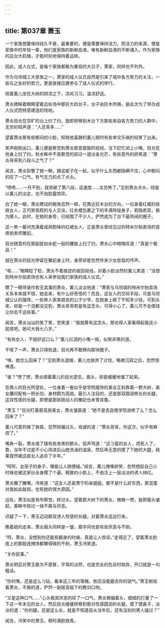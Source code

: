 ```yaml
---
---
---
```

title: 第037章 萧玉
---



一个家族想要保持经久不衰，最重要的，便是需要保持活力，而活力的来源，便是家族中的年轻一辈，他们是家族的新鲜血液，唯有新鲜血液的不断涌入，作为家族的这台大机械，才能时刻地保持着运转。

因此，成人仪式，是每个家族都极为重视的大日子，萧家，同样也不列外。

作为乌坦城三大家族之一，萧家的成人仪式自然是引来了城中各方势力的关注，一些与之友好的势力，更是直接应邀参与了成人仪式的举行。

陪着薰儿坐在大树的阴凉之下，凉风习习，温凉舒适。

萧炎微眯着眼睛望着远处场中那巨大的台子，台子由巨木所铸，是此次为了举办成人仪式而特意建造的场地。

萧炎目光在空旷的台上扫了扫，旋即转移到木台下方那些来自各方势力的人群中，无奈的轻声道：“人还真多……”

望着萧炎那有些郁闷的小脸，知晓他喜静的薰儿顿时有些幸灾乐祸的轻笑了出来。

笑声刚刚出口，薰儿便是察觉到萧炎那恶狠狠的视线，当下赶忙闭上小嘴，目光在他身上扫了扫，秋水眸中不易察觉的掠过一道淡金光芒，有些意外的娇笑道：“萧炎哥哥到八段斗之气了？”

闻言，萧炎斜瞥了她一眼，跟这妮子在一起，似乎什么东西都隐瞒不住，心中郁闷的叹了一口气，有气无力的点了点头。

“啧啧……一月不到，就突破了第八段，这速度……太恐怖了。”见到萧炎点头，绕是以薰儿的淡定，也不由脸露惊异。

白了她一眼，萧炎瞟动的眼角忽然一顿，在靠近巨木台的方向，一位身着红裙的妖娆女人，正巧笑焉熙的与人交谈，红衣裙包裹之下的丰满玲珑身子，若隐若现，极为撩人，此时，在她的身旁，已经围了不少人，俨然成为了台下最热闹的圈子。

这一笑一颦间充满着成熟韵味的红裙女人，正是萧炎曾经见过的特米尔拍卖场的首席拍卖师雅妃。

目光随意的在那副犹如水蛇一般的腰肢上扫了扫，萧炎心中暗暗叹道：“真是个极品！”

就在萧炎的目光停留在雅妃身上时，身旁却是忽然传来少女低低的哼声。

“咳……”眼睛眨了眨，萧炎不着痕迹的收回视线，对着小脸淡然的薰儿笑道：“没想到特米尔拍卖场也有人来参加我们家族的成人仪式。”

瞟了一眼佯装作若无其事的萧炎，薰儿淡淡地道：“萧家与乌坦城的特米尔拍卖场关系本来就不错，她会来，有什么好奇怪的？而且，这女人的交际手段，可是乌坦城公认的强悍，一些奔人家美貌去的公子少爷，在她身上砸了不知多少钱，可到头来，却是一个泡都没见到，萧炎哥哥若是有这念头，可得小心了，薰儿可不会借钱让你去干这些事。”

闻言，萧炎讪讪的笑了笑，苦笑道：“我就算有这念头，那也得人家看得起我这小屁孩吧，她可大我七八岁。”

“有些女人，不就好这口么？”薰儿红润的小嘴一挑，似笑非笑的道。

干咳了一声，萧炎只得败退，目光再不敢移向那块圈子。

“咦，她怎么回来了？”见到萧炎退缩，薰儿也放弃了讨伐，略微沉寂之后，忽然惊咦道。

“谁？”愣了愣，萧炎顺着薰儿的目光望去，眉头，却是缓缓地皱了起来。

在两人的目光所望处，一位身着一套似乎是学院服饰的美女正斜靠着一颗大树，美女腰间配有一把长剑，身材颇为高挑，最引人注目的，还是那双圆润修长的长腿，这双性感的长腿，即使是那妖娆动人的雅妃也未曾具备。

“萧玉？”目光盯着那高挑美女，萧炎皱眉道：“她不是去迦南学院进修了么？怎么回来了？”

薰儿可爱的耸了耸肩，忽然轻偏过头，戏谑的道：“萧炎哥哥，你这次，似乎有麻烦了。”

嘴角一裂，萧炎揉了揉有些发疼的额头，低声骂道：“这刁蛮的女人，烦死人了，靠，当年不过是不小心闯进后山她洗澡的温泉，然后再无意的摸了下她的大腿，结果竟然被这疯女人追杀了半年。”

“呵呵，女孩子的身子，哪能让人随便碰。”闻言，薰儿掩嘴娇笑，忽然想起自己小时候也被这家伙全身摸了个遍，精致的小脸上，不由泛上一层淡淡的诱人绯红。

萧炎撇了撇嘴，冷笑道：“这女人还是萧宁的亲姐姐，都不是什么好东西，那混蛋对我如此敌视，也有她的很大原因。”

远处，萧玉似是有所察觉，转过头，望着那大树下的萧炎，微微一愣，旋即眉头皱起，美眸中掠过一抹不屑与厌恶。

迟疑了一下，萧玉迈动那双诱人性感的长腿，对着萧炎这边行来。

瞧着她的走来，萧炎眉头同样是一皱，眉宇间也是有些厌恶与不耐。

“呵，萧炎，没想到你还能有翻身的时候，真是让人惊讶。”走得近了，望着萧炎脸庞上的那股连掩饰都懒得做的不耐，萧玉冷笑道。

“关你屁事。”

萧炎明显对萧玉极为不感冒，平常的淡然，也是完全的在此时抛弃，开口就是一句粗话。

“你的嘴，还是这么刁钻，看来这三年的落魄，依旧没能磨去你的锐气。”萧玉俯视着萧炎，不屑的道，俨然一副居高临下的教训口吻。

“又是这种口气……”心头极其厌恶的叹了一口气，萧炎微偏着头，细细的打量了一下这一年未见的女人，然后目光缓缓转移到那对性感圆润的长腿，摸了摸鼻子，淡淡的道：“你的腿，还是这么长，就是不知道自从当年后，还有没别的男人碰过？”

闻言，冷笑中的萧玉，顿时满脸铁青。